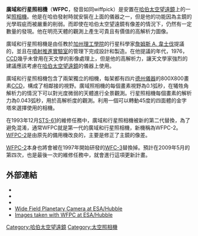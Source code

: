 '''廣域和行星照相機'''（'''WFPC'''，發音如同wiffpick）是安置在[[哈伯太空望遠鏡|哈伯太空望遠鏡]]上的一架[[照相機|照相機]]。他是在哈伯發射時就安裝在上面的儀器之一，但是他的功能因為主鏡的光學瑕疵而被嚴重的削弱。而即使在哈伯太空望遠鏡有像差的情況下，仍然有一定數量的發現。他在明亮天體的觀測上產生可貴且有價值的高解析力圖像。

廣域和行星照相機是由任教於[[加州理工學院|加州理工學院]]的行星科學家[[詹姆斯_A._韋士伐|詹姆斯 A. 韋士伐]]提議的，並且在[[噴射推進實驗室|噴射推進實驗室]]的管理下完成設計和製造。在他提議的年代，1976，[[CCD|CCD]]幾乎未曾用在天文學的影像處理上，但是他的高解析力，讓天文學家強烈的建議應該考慮在[[哈伯太空望遠鏡|哈伯太空望遠鏡]]的儀器上使用。

廣域和行星照相機包含了兩架獨立的相機，每架都有四片[[德州儀器|德州儀器]]的800X800畫素[[CCD|CCD]]，構成了相鄰接的視野。廣域照相機的每個畫素視野為0.1弧秒，在犧牲角解析力的情況下可以對光度微弱的天體進行全景觀測。行星照相機每個畫素的解析力為0.043弧秒，用於高解析度的觀測。利用一個可以轉動45度的四面體的金字塔來選擇使用的相機。 

在1993年12月[[STS-61|STS-61]]的維修任務中，廣域和行星照相機被新的第二代替換，為了避免混淆，通常WFPC就是第一代的廣域和行星照相機，新機稱為WFPC-2。[[第二代廣域和行星照相機|WFPC-2]]是由原先的備用機改良的，主要是修正了主鏡的像差。

[[第二代廣域和行星照相機|WFPC-2]]本身也將會被在1997年開始研發的[[第三代廣域照相機|WFC-3]]替換掉。預計在2009年5月的第四次，也是最後一次的維修任務中，就會進行這項更新計畫。

== 外部連結 ==
* {{cite web | url = http://www.stsci.edu/instruments/wfpc2/wfpc2_top.html | title = Wide-Field Planetary Camera 2 | work = Space Telescope Science Institute | accessdate = April 20, 2006}}
* {{cite web | url = http://www.stsci.edu/hst/wfc3 | title = Wide-Field Planetary Camera 3 | work = Space Telescope Science Institute | accessdate = April 20, 2006}}
* {{cite web | url = http://wfc3.gsfc.nasa.gov | title = Wide Field Camera 3 | publisher = NASA | accessdate = April 20, 2006 | archive-date = 2022-03-13 | archive-url = https://web.archive.org/web/20220313233902/https://wfc3.gsfc.nasa.gov/ | dead-url = no }}
*[http://www.spacetelescope.org/about/general/instruments/wfpc2.html Wide Field Planetary Camera at ESA/Hubble] {{Wayback|url=http://www.spacetelescope.org/about/general/instruments/wfpc2.html |date=20070320181829 }}
*[http://www.spacetelescope.org/images/archive/freesearch/wfpc/viewall/1 Images taken with WFPC at ESA/Hubble] {{Wayback|url=http://www.spacetelescope.org/images/archive/freesearch/wfpc/viewall/1 |date=20070930023750 }}

{{哈伯太空望遠鏡}}

[[Category:哈伯太空望遠鏡|Category:哈伯太空望遠鏡]]
[[Category:太空照相機|Category:太空照相機]]